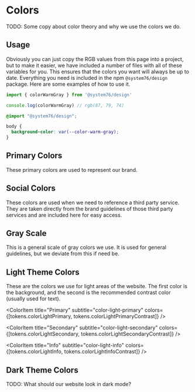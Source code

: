 

<Meta title="Documentation|Colors" />

# Colors

TODO: Some copy about color theory and why we use the colors we do.

## Usage

Obviously you can just copy the RGB values from this page into a project, but
to make it easier, we have included a number of files with all of these
variables for you. This ensures that the colors you want will always be up to
date. Everything you need is included in the npm `@system76/design` package.
Here are some examples of how to use it.

```js
import { colorWarmGray } from '@system76/design'

console.log(colorWarmGray) // rgb(87, 79, 74)
```

```css
@import "@system76/design";

body {
  background-color: var(--color-warm-gray);
}
```

## Primary Colors

These primary colors are used to represent our brand.

<ColorPalette>
  <ColorItem
    title="Warm Gray"
    subtitle="color-warm-gray"
    colors={[tokens.colorWarmGray]}
  />

  <ColorItem
    title="Blue"
    subtitle="color-blue"
    colors={[tokens.colorBlue]}
  />

  <ColorItem
    title="Green"
    subtitle="color-green"
    colors={[tokens.colorGreen]}
  />

  <ColorItem
    title="Orange"
    subtitle="color-orange"
    colors={[tokens.colorOrange]}
  />

  <ColorItem
    title="Purple"
    subtitle="color-purple"
    colors={[tokens.colorPurple]}
  />

  <ColorItem
    title="Red"
    subtitle="color-red"
    colors={[tokens.colorRed]}
  />

  <ColorItem
    title="Yellow"
    subtitle="color-yellow"
    colors={[tokens.colorYellow]}
  />
</ColorPalette>

## Social Colors

These colors are used when we need to reference a third party service. They are
taken directly from the brand guidelines of those third party services and are
included here for easy access.

<ColorPalette>
  <ColorItem
    title="Google"
    subtitle="color-social-google"
    colors={[tokens.colorSocialGoogle]}
  />

  <ColorItem
    title="Twitter"
    subtitle="color-social-twitter"
    colors={[tokens.colorSocialTwitter]}
  />

  <ColorItem
    title="Facebook"
    subtitle="color-social-facebook"
    colors={[tokens.colorSocialFacebook]}
  />

  <ColorItem
    title="Pinterest"
    subtitle="color-social-pinterest"
    colors={[tokens.colorSocialPinterest]}
  />

  <ColorItem
    title="Instagram"
    subtitle="color-social-instagram"
    colors={[tokens.colorSocialInstagram]}
  />

  <ColorItem
    title="Github"
    subtitle="color-social-github"
    colors={[tokens.colorSocialGithub]}
  />

  <ColorItem
    title="Ubuntu"
    subtitle="color-social-ubuntu"
    colors={[tokens.colorSocialUbuntu]}
  />
</ColorPalette>

## Gray Scale

This is a general scale of gray colors we use. It is used for general
guidelines, but we deviate from this if need be.

<ColorPalette>
  <ColorItem
    title="White"
    subtitle="color-white"
    colors={[tokens.colorWhite]}
  />

  <ColorItem
    title="Light Gray"
    subtitle="color-light-gray"
    colors={[tokens.colorLightGray]}
  />

  <ColorItem
    title="Medium Gray"
    subtitle="color-medium-gray"
    colors={[tokens.colorMediumGray]}
  />

  <ColorItem
    title="Dark Gray"
    subtitle="color-dark-gray"
    colors={[tokens.colorDarkGray]}
  />

  <ColorItem
    title="Black"
    subtitle="color-black"
    colors={[tokens.colorBlack]}
  />
</ColorPalette>

## Light Theme Colors

These are the colors we use for light areas of the website. The first color is
the background, and the second is the recommended contrast color (usually used
for text).

<ColorPalette>
  <ColorItem
    title="Normal"
    subtitle="color-light-normal"
    colors={[tokens.colorLightNormal, tokens.colorLightNormalContrast]}
  />

  <ColorItem
    title="Primary"
    subtitle="color-light-primary"
    colors={[tokens.colorLightPrimary, tokens.colorLightPrimaryContrast]}
  />

  <ColorItem
    title="Secondary"
    subtitle="color-light-secondary"
    colors={[tokens.colorLightSecondary, tokens.colorLightSecondaryContrast]}
  />

  <ColorItem
    title="Info"
    subtitle="color-light-info"
    colors={[tokens.colorLightInfo, tokens.colorLightInfoContrast]}
  />
</ColorPalette>

## Dark Theme Colors

TODO: What should our website look in dark mode?
